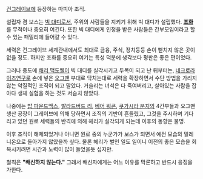 [[건그레이브]]에 등장하는 마피아 조직.

설립자 겸 보스는 [[빅 대디]]로서, 주위의 사람들을 지키기 위해 빅 대디가 설립했다. '''[[조화]]'''를 무척이나 중요히 여긴다. 또한 빅 대디에게 인정을 받은 사람들은 간부모임이라고 할 수 있는 패밀리에 들어갈 수 있다.

세력은 건그레이브 세계관내에서도 최대로 금융, 주식, 정치등등 손이 뻗치지 않은 곳이 없을 정도. 하지만 조화를 중요히 여기는 특성 덕분에 생각보다 평판은 좋은 편이었다.

그러나 중도에 [[해리 맥도웰]]이 빅 대디를 실각시키고 두목이 되고 난 뒤부터는, [[네크로라이즈]]연구로 손에 넣은 [[오그맨]] 부대로 닥치는대로 세력을 확장하면서 수단 방법을 가리지 않는 악질적인 조직이 되고 말았다. 거슬리는 녀석은 다 죽여버리고, 살아있는 사람을 잡아다 생체 실험을 하는 것도 서슴치 않았다.

나중에는 [[밥 파운드맥스]], [[발라드버드 리]], [[베어 워큰]], [[쿠가시라 분지]]의 4간부들과 오그맨 생산 공장이 그레이브에 의해 당하면서 조직의 기반이 흔들렸고, 그것을 주시하며 기다리고 있던 원로 세력들의 반격에 의해 헤리가 실각되게 되는데 이후의 동향은 불명. 

이후 조직이 해체되었거나 아니면 원로 중의 누군가가 보스가 되면서 예전 모습의 밀레니온으로 돌아가지 않았을까 싶다. 물론 헤리가 벌인 일도 일이니 이전의 좋은 모습을 회복시키려면 시간과 노력이 많이 들었을듯 싶지만.

철칙은 '''"배신하지 않는다."''' 그래서 배신자에게는 어느 이유를 막론하고 반드시 응징을 가한다.
